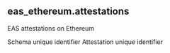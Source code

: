 ## eas_ethereum.attestations 
EAS attestations on Ethereum

<ParamField path="schema_uid">
Schema unique identifier
</ParamField>
<ParamField path="attestation_uid">
Attestation unique identifier
</ParamField>

